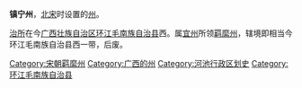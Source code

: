 '''镇宁州'''，[[北宋|北宋]]时设置的[[州|州]]。

[[治所|治所]]在今[[广西壮族自治区|广西壮族自治区]][[环江毛南族自治县|环江毛南族自治县]]西。属[[宜州_(唐朝)|宜州]]所领[[羁縻州|羁縻州]]，辖境即相当今环江毛南族自治县西一带，后废。

{{宋朝行政区划小作品}}
[[Category:宋朝羁縻州|Category:宋朝羁縻州]]
[[Category:广西的州|Category:广西的州]]
[[Category:河池行政区划史|Category:河池行政区划史]]
[[Category:环江毛南族自治县|Category:环江毛南族自治县]]